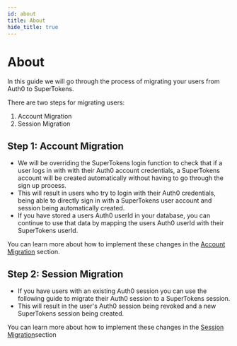 ```yaml
---
id: about
title: About
hide_title: true
---
```


# About

In this guide we will go through the process of migrating your users from Auth0 to SuperTokens.

There are two steps for migrating users:

1. Account Migration
2. Session Migration


## Step 1: Account Migration

- We will be overriding the SuperTokens login function to check that if a user logs in with with their Auth0 account credentials, a SuperTokens account will be created automatically without having to go through the sign up process.
- This will result in users who try to login with their Auth0 credentials, being able to directly sign in with a SuperTokens user account and session being automatically created.
- If you have stored a users Auth0 userId in your database, you can continue to use that data by mapping the users Auth0 userId with their SuperTokens userId.

You can learn more about how to implement these changes in the [Account Migration](./account-migration/modifications-to-login) section.

## Step 2: Session Migration
- If you have users with an existing Auth0 session you can use the following guide to migrate their Auth0 session to a SuperTokens session.
- This will result in the user's Auth0 session being revoked and a new SuperTokens session being created.

You can learn more about how to implement these changes in the [Session Migration](./sessiont-migration)section